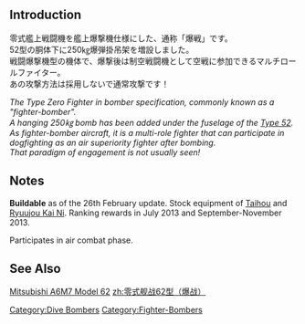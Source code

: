 {{Template:Equipmentinfo
|name = Type 62 Zero Fighter-bomber
|id = 60
|japanesename = 零式艦戦62型(爆戦)
|icon = {{RedPlane}}
|type = Carrier-Based Dive Bomber
|effect = {{AA}}+4, {{Dive}}+4, {{ASW}}+3
|radius = 4
|scrap = {{Fuel}}1, {{Ammo}}3, {{Bauxite}}3
|image = <gallery type="slideshow" widths="360px" position="center" hideaddbutton="true">
Equipment60-1.png
Equipment60-2.png
Equipment60-3.png
Equipment60-4.png
</gallery>
|CVL = lime
|CV = lime
|CVB = lime}}

==Introduction==
零式艦上戦闘機を艦上爆撃機仕様にした、通称「爆戦」です。<br>
52型の胴体下に250㎏爆弾掛吊架を増設しました。<br>
戦闘爆撃機型の機体で、爆撃後は制空戦闘機として空戦に参加できるマルチロールファイター。<br>
あの攻撃方法は採用しないで通常攻撃です！

''The Type Zero Fighter in bomber specification, commonly known as a "fighter-bomber".''<br>
''A hanging 250㎏ bomb has been added under the fuselage of the [[Type 52 Zero Fighter|Type 52]].''<br>
''As fighter-bomber aircraft, it is a multi-role fighter that can participate in dogfighting as an air superiority fighter after bombing.''<br>
''That paradigm of engagement is not usually seen!''

==Notes==
'''Buildable''' as of the 26th February update. Stock equipment of [[Taihou]] and [[Ryuujou|Ryuujou Kai Ni]]. Ranking rewards in July 2013 and September-November 2013.

Participates in air combat phase. 
==See Also==
[[wikipedia:Mitsubishi A6M Zero#A6M7 Type 0 Model 62|Mitsubishi A6M7 Model 62]]
{{Equipmentlist}}
[[Category:Dive Bombers]]
[[Category:Fighter-Bombers]]
[[zh:零式舰战62型（爆战）]]